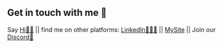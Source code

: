 ## Get in touch with me 🙂

Say [Hi👋🏼](mailto:contact@letsintegrate.net) || find me on other platforms: [LinkedIn🧑🏻‍💻](https://www.linkedin.com/in/lakshma-reddy-kusam-708473100/) ||  [MySite](https://lkusam.ml) || Join our [Discord💬](https://discord.gg/SpqReBn9) 